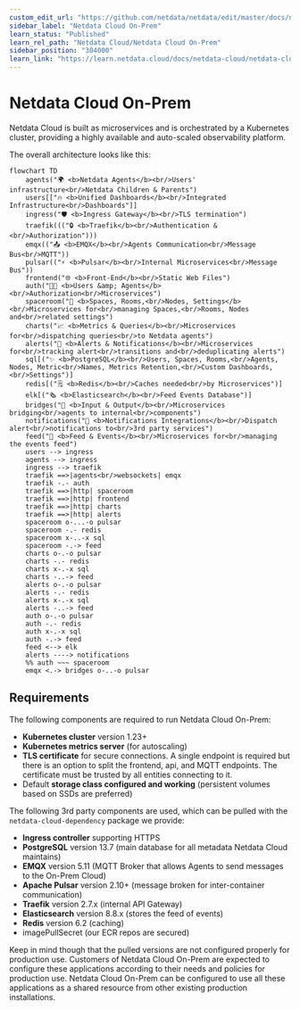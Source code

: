 ```yaml
---
custom_edit_url: "https://github.com/netdata/netdata/edit/master/docs/netdata-cloud/netdata-cloud-on-prem/README.md"
sidebar_label: "Netdata Cloud On-Prem"
learn_status: "Published"
learn_rel_path: "Netdata Cloud/Netdata Cloud On-Prem"
sidebar_position: "304000"
learn_link: "https://learn.netdata.cloud/docs/netdata-cloud/netdata-cloud-on-prem/netdata-cloud-on-prem"
---
```


# Netdata Cloud On-Prem

Netdata Cloud is built as microservices and is orchestrated by a Kubernetes cluster, providing a highly available and auto-scaled observability platform.

The overall architecture looks like this:

```mermaid
flowchart TD
    agents("🌍 <b>Netdata Agents</b><br/>Users' infrastructure<br/>Netdata Children & Parents")
    users[["🔥 <b>Unified Dashboards</b><br/>Integrated Infrastructure<br/>Dashboards"]]
    ingress("🛡️ <b>Ingress Gateway</b><br/>TLS termination")
    traefik((("🔒 <b>Traefik</b><br/>Authentication &<br/>Authorization")))
    emqx(("📤 <b>EMQX</b><br/>Agents Communication<br/>Message Bus<br/>MQTT"))
    pulsar(("⚡ <b>Pulsar</b><br/>Internal Microservices<br/>Message Bus"))
    frontend("🌐 <b>Front-End</b><br/>Static Web Files")
    auth("👨‍💼 <b>Users &amp; Agents</b><br/>Authorization<br/>Microservices")
    spaceroom("🏡 <b>Spaces, Rooms,<br/>Nodes, Settings</b><br/>Microservices for<br/>managing Spaces,<br/>Rooms, Nodes and<br/>related settings")
    charts("📈 <b>Metrics & Queries</b><br/>Microservices for<br/>dispatching queries<br/>to Netdata agents")
    alerts("🔔 <b>Alerts & Notifications</b><br/>Microservices for<br/>tracking alert<br/>transitions and<br/>deduplicating alerts")
    sql[("✨ <b>PostgreSQL</b><br/>Users, Spaces, Rooms,<br/>Agents, Nodes, Metric<br/>Names, Metrics Retention,<br/>Custom Dashboards,<br/>Settings")]
    redis[("🗒️ <b>Redis</b><br/>Caches needed<br/>by Microservices")]
    elk[("🗞️ <b>Elasticsearch</b><br/>Feed Events Database")]
    bridges("🤝 <b>Input & Output</b><br/>Microservices bridging<br/>agents to internal<br/>components")
    notifications("📢 <b>Notifications Integrations</b><br/>Dispatch alert<br/>notifications to<br/>3rd party services")
    feed("📝 <b>Feed & Events</b><br/>Microservices for<br/>managing the events feed")
    users --> ingress
    agents --> ingress
    ingress --> traefik
    traefik ==>|agents<br/>websockets| emqx
    traefik -.- auth
    traefik ==>|http| spaceroom
    traefik ==>|http| frontend
    traefik ==>|http| charts
    traefik ==>|http| alerts
    spaceroom o-...-o pulsar
    spaceroom -.- redis
    spaceroom x-..-x sql
    spaceroom -.-> feed
    charts o-.-o pulsar
    charts -.- redis
    charts x-.-x sql
    charts -..-> feed
    alerts o-.-o pulsar
    alerts -.- redis
    alerts x-.-x sql
    alerts -..-> feed
    auth o-.-o pulsar
    auth -.- redis
    auth x-.-x sql
    auth -.-> feed
    feed <--> elk
    alerts ----> notifications
    %% auth ~~~ spaceroom
    emqx <.-> bridges o-..-o pulsar
```

## Requirements

The following components are required to run Netdata Cloud On-Prem:

- **Kubernetes cluster** version 1.23+
- **Kubernetes metrics server** (for autoscaling)
- **TLS certificate** for secure connections. A single endpoint is required but there is an option to split the frontend, api, and MQTT endpoints. The certificate must be trusted by all entities connecting to it.
- Default **storage class configured and working** (persistent volumes based on SSDs are preferred)

The following 3rd party components are used, which can be pulled with the `netdata-cloud-dependency` package we provide:

- **Ingress controller** supporting HTTPS
- **PostgreSQL** version 13.7 (main database for all metadata Netdata Cloud maintains)
- **EMQX** version 5.11 (MQTT Broker that allows Agents to send messages to the On-Prem Cloud)
- **Apache Pulsar** version 2.10+ (message broken for inter-container communication)
- **Traefik** version 2.7.x (internal API Gateway)
- **Elasticsearch** version 8.8.x (stores the feed of events)
- **Redis** version 6.2 (caching)
- imagePullSecret (our ECR repos are secured)

Keep in mind though that the pulled versions are not configured properly for production use. Customers of Netdata Cloud On-Prem are expected to configure these applications according to their needs and policies for production use. Netdata Cloud On-Prem can be configured to use all these applications as a shared resource from other existing production installations.
